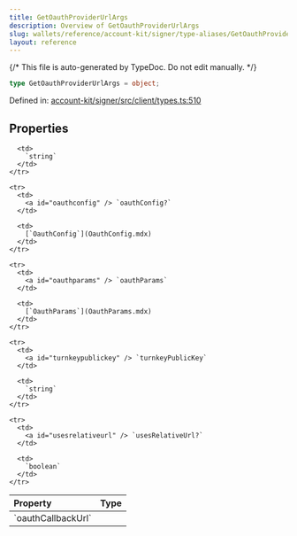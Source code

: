 ```yaml
---
title: GetOauthProviderUrlArgs
description: Overview of GetOauthProviderUrlArgs
slug: wallets/reference/account-kit/signer/type-aliases/GetOauthProviderUrlArgs
layout: reference
---
```


{/* This file is auto-generated by TypeDoc. Do not edit manually. */}

```ts
type GetOauthProviderUrlArgs = object;
```

Defined in: [account-kit/signer/src/client/types.ts:510](https://github.com/alchemyplatform/aa-sdk/blob/dc58c113ff1eeb06d4b3f76c505cbbaad47db8fc/account-kit/signer/src/client/types.ts#L510)

## Properties

<table>
  <thead>
    <tr>
      <th align="left">Property</th>
      <th align="left">Type</th>
    </tr>
  </thead>

  <tbody>
    <tr>
      <td>
        <a id="oauthcallbackurl" /> `oauthCallbackUrl`
      </td>

      <td>
        `string`
      </td>
    </tr>

    <tr>
      <td>
        <a id="oauthconfig" /> `oauthConfig?`
      </td>

      <td>
        [`OauthConfig`](OauthConfig.mdx)
      </td>
    </tr>

    <tr>
      <td>
        <a id="oauthparams" /> `oauthParams`
      </td>

      <td>
        [`OauthParams`](OauthParams.mdx)
      </td>
    </tr>

    <tr>
      <td>
        <a id="turnkeypublickey" /> `turnkeyPublicKey`
      </td>

      <td>
        `string`
      </td>
    </tr>

    <tr>
      <td>
        <a id="usesrelativeurl" /> `usesRelativeUrl?`
      </td>

      <td>
        `boolean`
      </td>
    </tr>

  </tbody>
</table>
